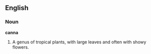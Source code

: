 ==English==

===Noun===

'''canna'''

#A genus of tropical plants, with large leaves and often with showy flowers.